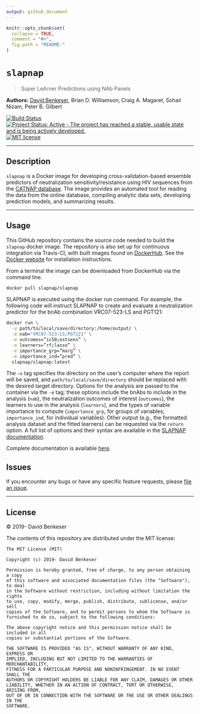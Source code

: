 ```yaml
---
output: github_document
---
```


```r
knitr::opts_chunk$set(
  collapse = TRUE,
  comment = "#>",
  fig.path = "README-"
)
```

# `slapnap`

> Super LeArner Predictions using NAb Panels

__Authors:__ [David Benkeser](https://www.github.com/benkeser/), Brian D. Williamson, Craig A. Magaret, Sohail Nizam, Peter B. Gilbert

[![Build Status](https://travis-ci.com/benkeser/slapnap.svg?token=WgmsWkd2hyf88ZxhK8bp&branch=master)](https://travis-ci.com/benkeser/slapnap)
[![Project Status: Active - The project has reached a stable, usable state and is being actively developed.](http://www.repostatus.org/badges/latest/active.svg)](http://www.repostatus.org/#active)
[![MIT license](http://img.shields.io/badge/license-MIT-brightgreen.svg)](http://opensource.org/licenses/MIT)
<!-- [![DOI](https://zenodo.org/badge/75324341.svg)](https://zenodo.org/badge/latestdoi/75324341) -->

---

## Description

`slapnap` is a Docker image for developing cross-validation-based ensemble predictors of neutralization sensitivity/resistance using HIV sequences from the [CATNAP database](http://www.hiv.lanl.gov/). The image provides an automated tool for reading the data from the online database, compiling analytic data sets, developing prediction models, and summarizing results.

---

## Usage

This GitHub repository contains the source code needed to build the `slapnap` docker image. The repository is also set up for continuous integration via Travis-CI, with built images found on [DockerHub](https://cloud.docker.com/u/slapnap/repository/docker/slapnap/slapnap). See the [Docker website](https://docs.docker.com/docker-for-windows/install/) for installation instructions.

From a terminal the image can be downloaded from DockerHub via the command line.

```bash
docker pull slapnap/slapnap
```

SLAPNAP is executed using the docker run command. For example, the following code will instruct SLAPNAP to create and evaluate a neutralization predictor for the bnAb combination VRC07-523-LS and PGT121: 

```bash
docker run \
  -v path/to/local/save/directory:/home/output/ \
  -e nab="VRC07-523-LS;PGT121" \
  -e outcomes=”ic50;estsens” \
  -e learners=”rf;lasso” \
  -e importance_grp=”marg” \
  -e importance_ind=”pred” \ 
  slapnap/slapnap:latest 
```

The `–v` tag specifies the directory on the user’s computer where the report will be saved, and `path/to/local/save/directory` should be replaced with the desired target directory.  Options for the analysis are passed to the container via the `-e` tag; these options include the bnAbs to include in the analysis (`nab`), the neutralization outcomes of interest (`outcomes`), the learners to use in the analysis (`learners`), and the types of variable importance to compute (`importance_grp`, for groups of variables; `importance_ind`, for individual variables). Other output (e.g., the formatted analysis dataset and the fitted learners) can be requested via the `return` option. A full list of options and their syntax are available in the [SLAPNAP documentation](https://benkeser.github.io/slapnap/3-sec-runningcontainer.html).   

Complete documentation is available [here](https://benkeser.github.io/slapnap/).

## Issues

If you encounter any bugs or have any specific feature requests, please [file an
issue](https://github.com/benkeser/slapnap/issues).

---

## License

&copy; 2019- David Benkeser

The contents of this repository are distributed under the MIT license:
```
The MIT License (MIT)

Copyright (c) 2019- David Benkeser

Permission is hereby granted, free of charge, to any person obtaining a copy
of this software and associated documentation files (the "Software"), to deal
in the Software without restriction, including without limitation the rights
to use, copy, modify, merge, publish, distribute, sublicense, and/or sell
copies of the Software, and to permit persons to whom the Software is
furnished to do so, subject to the following conditions:

The above copyright notice and this permission notice shall be included in all
copies or substantial portions of the Software.

THE SOFTWARE IS PROVIDED "AS IS", WITHOUT WARRANTY OF ANY KIND, EXPRESS OR
IMPLIED, INCLUDING BUT NOT LIMITED TO THE WARRANTIES OF MERCHANTABILITY,
FITNESS FOR A PARTICULAR PURPOSE AND NONINFRINGEMENT. IN NO EVENT SHALL THE
AUTHORS OR COPYRIGHT HOLDERS BE LIABLE FOR ANY CLAIM, DAMAGES OR OTHER
LIABILITY, WHETHER IN AN ACTION OF CONTRACT, TORT OR OTHERWISE, ARISING FROM,
OUT OF OR IN CONNECTION WITH THE SOFTWARE OR THE USE OR OTHER DEALINGS IN THE
SOFTWARE.
```
